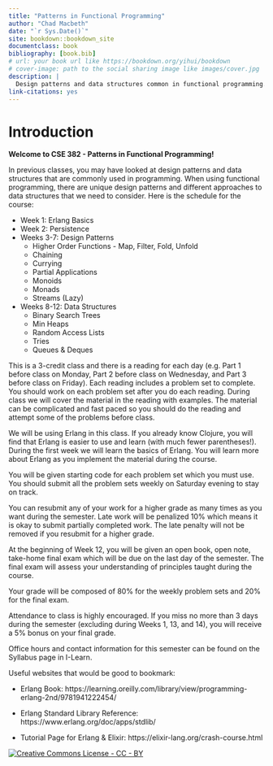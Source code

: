 ```yaml
---
title: "Patterns in Functional Programming"
author: "Chad Macbeth"
date: "`r Sys.Date()`"
site: bookdown::bookdown_site
documentclass: book
bibliography: [book.bib]
# url: your book url like https://bookdown.org/yihui/bookdown
# cover-image: path to the social sharing image like images/cover.jpg
description: |
  Design patterns and data structures common in functional programming.  The text uses Erlang to demonstrate the material.
link-citations: yes
---
```


# Introduction {-}

**Welcome to CSE 382 - Patterns in Functional Programming!**

In previous classes, you may have looked at design patterns and data structures that are commonly used in programming.  When using functional programming, there are unique design patterns and different approaches to data structures that we need to consider.  Here is the schedule for the course:

* Week 1: Erlang Basics
* Week 2: Persistence
* Weeks 3-7: Design Patterns
	* Higher Order Functions - Map, Filter, Fold, Unfold
	* Chaining
	* Currying
	* Partial Applications
	* Monoids
	* Monads
	* Streams (Lazy)
* Weeks 8-12: Data Structures
	* Binary Search Trees
	* Min Heaps
	* Random Access Lists
	* Tries
	* Queues & Deques

This is a 3-credit class and there is a reading for each day (e.g. Part 1 before class on Monday, Part 2 before class on Wednesday, and Part 3 before class on Friday).  Each reading includes a problem set to complete.    You should work on each problem set after you do each reading.  During class we will cover the material in the reading with examples.  The material can be complicated and fast paced so you should do the reading and attempt some of the problems before class.

We will be using Erlang in this class.  If you already know Clojure, you will find that Erlang is easier to use and learn (with much fewer parentheses!).  During the first week we will learn the basics of Erlang.  You will learn more about Erlang as you implement the material during the course.

You will be given starting code for each problem set which you must use.  You should submit all the problem sets weekly on Saturday evening to stay on track.

You can resubmit any of your work for a higher grade as many times as you want during the semester.  Late work will be penalized 10% which means it is okay to submit partially completed work. The late penalty will not be removed if you resubmit for a higher grade.

At the beginning of Week 12, you will be given an open book, open note, take-home final exam which will be due on the last day of the semester.  The final exam will assess your understanding of principles taught during the course.

Your grade will be composed of 80% for the weekly problem sets and 20% for the final exam.

Attendance to class is highly encouraged.  If you miss no more than 3 days during the semester (excluding during Weeks 1, 13, and 14), you will receive a 5% bonus on your final grade.

Office hours and contact information for this semester can be found on the Syllabus page in I-Learn. 

Useful websites that would be good to bookmark:

* Erlang Book: https://learning.oreilly.com/library/view/programming-erlang-2nd/9781941222454/

* Erlang Standard Library Reference: https://www.erlang.org/doc/apps/stdlib/

* Tutorial Page for Erlang & Elixir: https://elixir-lang.org/crash-course.html

$\nonumber$
[![Creative Commons License - CC - BY](images/cc-88x31.png)](http://creativecommons.org/licenses/by/4.0/)

